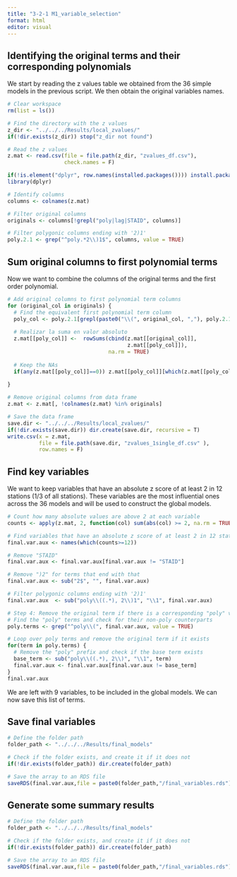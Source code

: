 ```yaml
---
title: "3-2-1 M1_variable_selection"
format: html
editor: visual
---
```


## Identifying the original terms and their corresponding polynomials

We start by reading the z values table we obtained from the 36 simple models in the previous script. We then obtain the original variables names.

```r

# Clear workspace
rm(list = ls())

# Find the directory with the z values
z_dir <- "../../../Results/local_zvalues/"
if(!dir.exists(z_dir)) stop("z_dir not found")

# Read the z values
z.mat <- read.csv(file = file.path(z_dir, "zvalues_df.csv"),
                  check.names = F)

if(!is.element("dplyr", row.names(installed.packages()))) install.packages("dplyr")
library(dplyr)

# Identify columns
columns <- colnames(z.mat)

# Filter original columns
originals <- columns[!grepl("poly|lag|STAID", columns)]

# Filter polygonic columns ending with '2)1'
poly.2.1 <- grep("^poly.*2\\)1$", columns, value = TRUE)

```

## Sum original columns to first polynomial terms

Now we want to combine the columns of the original terms and the first order polynomial.

```r
# Add original columns to first polynomial term columns
for (original_col in originals) {
  # Find the equivalent first polynomial term column
  poly_col <- poly.2.1[grepl(paste0("\\(", original_col, ","), poly.2.1)]
  
  # Realizar la suma en valor absoluto
  z.mat[[poly_col]] <-  rowSums(cbind(z.mat[[original_col]],
                                      z.mat[[poly_col]]),
                                na.rm = TRUE)
  
  # Keep the NAs
  if(any(z.mat[[poly_col]]==0)) z.mat[[poly_col]][which(z.mat[[poly_col]]==0)] <- NA
  
}

# Remove original columns from data frame
z.mat <- z.mat[, !colnames(z.mat) %in% originals]

# Save the data frame
save.dir <- "../../../Results/local_zvalues/"
if(!dir.exists(save.dir)) dir.create(save.dir, recursive = T)
write.csv(x = z.mat,
          file = file.path(save.dir, "zvalues_1single_df.csv" ),
          row.names = F)

```

## Find key variables

We want to keep variables that have an absolute z score of at least 2 in 12 stations (1/3 of all stations). These variables are the most influential ones across the 36 models and will be used to construct the global models.

```r
# Count how many absolute values are above 2 at each variable
counts <- apply(z.mat, 2, function(col) sum(abs(col) >= 2, na.rm = TRUE))

# Find variables that have an absolute z score of at least 2 in 12 stations 
final.var.aux <- names(which(counts>=12))

# Remove "STAID"
final.var.aux <- final.var.aux[final.var.aux != "STAID"]

# Remove ")2" for terms that end with that
final.var.aux <- sub("2$", "", final.var.aux)

# Filter polygonic columns ending with '2)1'
final.var.aux  <- sub("poly\\((.*), 2\\)1", "\\1", final.var.aux)

# Step 4: Remove the original term if there is a corresponding "poly" version
# Find the "poly" terms and check for their non-poly counterparts
poly.terms <- grep("^poly\\(", final.var.aux, value = TRUE)

# Loop over poly terms and remove the original term if it exists
for(term in poly.terms) {
  # Remove the "poly" prefix and check if the base term exists
  base_term <- sub("poly\\((.*), 2\\)", "\\1", term)
  final.var.aux <- final.var.aux[final.var.aux != base_term]
}
final.var.aux

```

We are left with 9 variables, to be included in the global models. We can now save this list of terms.

## Save final variables

```r

# Define the folder path
folder_path <- "../../../Results/final_models"

# Check if the folder exists, and create it if it does not
if(!dir.exists(folder_path)) dir.create(folder_path)

# Save the array to an RDS file
saveRDS(final.var.aux,file = paste0(folder_path,"/final_variables.rds"))

```

## Generate some summary results

```r

# Define the folder path
folder_path <- "../../../Results/final_models"

# Check if the folder exists, and create it if it does not
if(!dir.exists(folder_path)) dir.create(folder_path)

# Save the array to an RDS file
saveRDS(final.var.aux,file = paste0(folder_path,"/final_variables.rds"))

```
